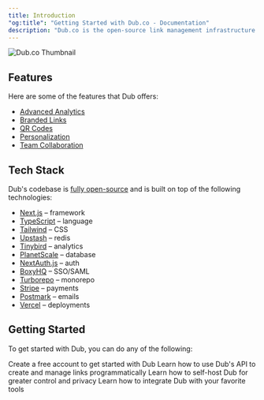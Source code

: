```yaml
---
title: Introduction
"og:title": "Getting Started with Dub.co - Documentation"
description: "Dub.co is the open-source link management infrastructure for modern marketing teams."
---
```


<Frame>
  <img
    className="rounded-lg border border-gray-100"
    src="https://assets.dub.co/thumbnail.jpg"
    alt="Dub.co Thumbnail"
  />
</Frame>

## Features

Here are some of the features that Dub offers:

- [Advanced Analytics](https://dub.co/features/analytics)
- [Branded Links](https://dub.co/features/branded-links)
- [QR Codes](https://dub.co/features/qr-codes)
- [Personalization](https://dub.co/features/personalization)
- [Team Collaboration](https://dub.co/features/collaboration)

## Tech Stack

Dub's codebase is [fully open-source](https://d.to/github) and is built on top of the following technologies:

- [Next.js](https://nextjs.org/) – framework
- [TypeScript](https://www.typescriptlang.org/) – language
- [Tailwind](https://tailwindcss.com/) – CSS
- [Upstash](https://upstash.com/) – redis
- [Tinybird](https://tinybird.com/) – analytics
- [PlanetScale](https://planetscale.com/) – database
- [NextAuth.js](https://next-auth.js.org/) – auth
- [BoxyHQ](https://boxyhq.com/enterprise-sso) – SSO/SAML
- [Turborepo](https://turbo.build/repo) – monorepo
- [Stripe](https://stripe.com/) – payments
- [Postmark](https://postmarkapp.com/) – emails
- [Vercel](https://vercel.com/) – deployments

## Getting Started

To get started with Dub, you can do any of the following:

<CardGroup cols={2}>
  <Card title="Create a free account" icon="code" href="https://app.dub.co">
    Create a free account to get started with Dub
  </Card>
  <Card title="Try our API" icon="code" href="/api-reference/introduction">
    Learn how to use Dub's API to create and manage links programmatically
  </Card>
  <Card title="Self-host Dub" icon="building" href="/self-hosting/guide">
    Learn how to self-host Dub for greater control and privacy
  </Card>
  <Card title="Integrate with Dub" icon="circle-nodes" href="/integrations">
    Learn how to integrate Dub with your favorite tools
  </Card>
</CardGroup>
